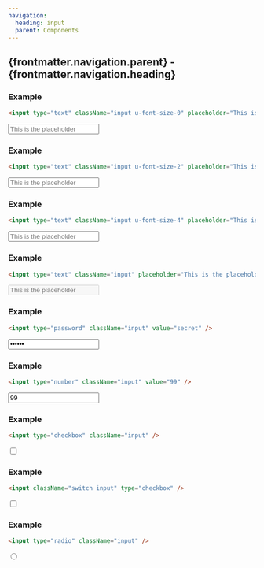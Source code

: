 ```yaml
---
navigation:
  heading: input
  parent: Components
---
```


## {frontmatter.navigation.parent} - {frontmatter.navigation.heading}
### Example
```html
<input type="text" className="input u-font-size-0" placeholder="This is the placeholder" />
```
<input type="text" className="input u-font-size-0" placeholder="This is the placeholder" />

### Example
```html
<input type="text" className="input u-font-size-2" placeholder="This is the placeholder" />
```
<input type="text" className="input u-font-size-2" placeholder="This is the placeholder" />

### Example
```html
<input type="text" className="input u-font-size-4" placeholder="This is the placeholder" />
```
<input type="text" className="input u-font-size-4" placeholder="This is the placeholder" />

### Example
```html
<input type="text" className="input" placeholder="This is the placeholder" disabled />
```
<input type="text" className="input" placeholder="This is the placeholder" disabled />

### Example
```html
<input type="password" className="input" value="secret" />
```
<input type="password" className="input" value="secret" />

### Example
```html
<input type="number" className="input" value="99" />
```
<input type="number" className="input" value="99" />

### Example
```html
<input type="checkbox" className="input" />
```
<input type="checkbox" className="input" />

### Example
```html
<input className="switch input" type="checkbox" />
```
<input className="switch input" type="checkbox" />

### Example
```html
<input type="radio" className="input" />
```
<input type="radio" className="input" />
